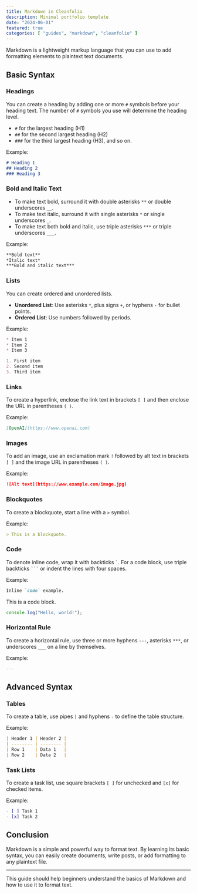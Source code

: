 ```yaml
---
title: Markdown in Cleanfolio
description: Minimal portfolio template
date: "2024-06-01"
featured: true
categories: [ "guides", "markdown", "cleanfolio" ]
---
```



Markdown is a lightweight markup language that you can use to add formatting elements to plaintext text documents.

## Basic Syntax

### Headings

You can create a heading by adding one or more `#` symbols before your heading text. The number of `#` symbols you use will determine the heading level.

- `#` for the largest heading (H1)
- `##` for the second largest heading (H2)
- `###` for the third largest heading (H3), and so on.

Example:

```markdown
# Heading 1
## Heading 2
### Heading 3
```

### Bold and Italic Text

- To make text bold, surround it with double asterisks `**` or double underscores `__`.
- To make text italic, surround it with single asterisks `*` or single underscores `_`.
- To make text both bold and italic, use triple asterisks `***` or triple underscores `___`.

Example:

```markdown
**Bold text**
*Italic text*
***Bold and italic text***
```

### Lists

You can create ordered and unordered lists.

- **Unordered List**: Use asterisks `*`, plus signs `+`, or hyphens `-` for bullet points.
- **Ordered List**: Use numbers followed by periods.

Example:

```markdown
* Item 1
* Item 2
* Item 3

1. First item
2. Second item
3. Third item
```

### Links

To create a hyperlink, enclose the link text in brackets `[ ]` and then enclose the URL in parentheses `( )`.

Example:

```markdown
[OpenAI](https://www.openai.com)
```

### Images

To add an image, use an exclamation mark `!` followed by alt text in brackets `[ ]` and the image URL in parentheses `( )`.

Example:

```markdown
![Alt text](https://www.example.com/image.jpg)
```

### Blockquotes

To create a blockquote, start a line with a `>` symbol.

Example:

```markdown
> This is a blockquote.
```

### Code

To denote inline code, wrap it with backticks `` ` ``. For a code block, use triple backticks `` ``` `` or indent the lines with four spaces.

Example:

```markdown
Inline `code` example.

```
This is a code block.
```javascript
console.log("Hello, world!");
```

### Horizontal Rule

To create a horizontal rule, use three or more hyphens `---`, asterisks `***`, or underscores `___` on a line by themselves.

Example:

```markdown
---
```

## Advanced Syntax

### Tables

To create a table, use pipes `|` and hyphens `-` to define the table structure.

Example:

```markdown
| Header 1 | Header 2 |
| -------- | -------- |
| Row 1    | Data 1   |
| Row 2    | Data 2   |
```

### Task Lists

To create a task list, use square brackets `[ ]` for unchecked and `[x]` for checked items.

Example:

```markdown
- [ ] Task 1
- [x] Task 2
```

## Conclusion

Markdown is a simple and powerful way to format text. By learning its basic syntax, you can easily create documents, write posts, or add formatting to any plaintext file.

---

This guide should help beginners understand the basics of Markdown and how to use it to format text.